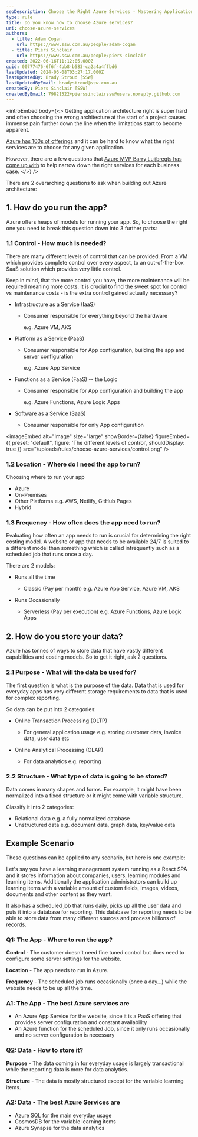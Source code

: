 ```yaml
---
seoDescription: Choose the Right Azure Services - Mastering Application Architecture Discover how to select the perfect Azure services for your application with a simple 2-question framework. Learn about the different control models, data storage options, and more to ensure a successful project outcome.
type: rule
title: Do you know how to choose Azure services?
uri: choose-azure-services
authors:
  - title: Adam Cogan
    url: https://www.ssw.com.au/people/adam-cogan
  - title: Piers Sinclair
    url: https://www.ssw.com.au/people/piers-sinclair
created: 2022-06-16T11:12:05.000Z
guid: 00777476-6f6f-4bb8-b583-ca2a4a4ffbd6
lastUpdated: 2024-06-08T03:27:17.000Z
lastUpdatedBy: Brady Stroud [SSW]
lastUpdatedByEmail: bradystroud@ssw.com.au
createdBy: Piers Sinclair [SSW]
createdByEmail: 79821522+pierssinclairssw@users.noreply.github.com
---
```


<introEmbed
  body={<>
Getting application architecture right is super hard and often choosing the wrong architecture at the start of a project causes immense pain further down the line when the limitations start to become apparent.

[Azure has 100s of offerings](https://azure.microsoft.com/services?WT.mc_id=AZ-MVP-33518) and it can be hard to know what the right services are to choose for any given application.

However, there are a few questions that [Azure MVP Barry Luijbregts has come up with](https://github.com/bmaluijb/HowIChooseMyAzureServices/blob/master/How%20I%20choose%20which%20services%20to%20use%20in%20Azure.pdf) to help narrow down the right services for each business case.
  </>}
/>
<youtubeEmbed url="https://www.youtube.com/watch?v=ZpK_lv6HJkQ" description="Video: How to choose which services to use in Azure | Azure Friday" />

There are 2 overarching questions to ask when building out Azure architecture:

## 1. How do you run the app?

Azure offers heaps of models for running your app. So, to choose the right one you need to break this question down into 3 further parts:

### 1.1 Control - How much is needed?

There are many different levels of control that can be provided. From a VM which provides complete control over every aspect, to an out-of-the-box SaaS solution which provides very little control.

Keep in mind, that the more control you have, the more maintenance will be required meaning more costs. It is crucial to find the sweet spot for control vs maintenance costs - is the extra control gained actually necessary?

* Infrastructure as a Service (IaaS)

  * Consumer responsible for everything beyond the hardware

    e.g. Azure VM, AKS

* Platform as a Service (PaaS)

  * Consumer responsible for App configuration, building the app and server configuration

    e.g. Azure App Service

* Functions as a Service (FaaS) -- the Logic

  * Consumer responsible for App configuration and building the app

    e.g. Azure Functions, Azure Logic Apps

* Software as a Service (SaaS)

  * Consumer responsible for only App configuration


<imageEmbed
  alt="Image"
  size="large"
  showBorder={false}
  figureEmbed={{
    preset: "default",
    figure: 'The different levels of control',
    shouldDisplay: true
  }}
  src="/uploads/rules/choose-azure-services/control.png"
/>

### 1.2 Location - Where do I need the app to run?

Choosing where to run your app

* Azure
* On-Premises
* Other Platforms e.g. AWS, Netlify, GitHub Pages
* Hybrid

### 1.3 Frequency - How often does the app need to run?

Evaluating how often an app needs to run is crucial for determining the right costing model. A website or app that needs to be available 24/7 is suited to a different model than something which is called infrequently such as a scheduled job that runs once a day.

There are 2 models:

* Runs all the time

  * Classic (Pay per month) e.g. Azure App Service, Azure VM, AKS

* Runs Occasionally

  * Serverless (Pay per execution) e.g. Azure Functions, Azure Logic Apps

## 2. How do you store your data?

Azure has tonnes of ways to store data that have vastly different capabilities and costing models. So to get it right, ask 2 questions.

### 2.1 Purpose - What will the data be used for?

The first question is what is the purpose of the data. Data that is used for everyday apps has very different storage requirements to data that is used for complex reporting.

So data can be put into 2 categories:

* Online Transaction Processing (OLTP)

  * For general application usage e.g. storing customer data, invoice data, user data etc

* Online Analytical Processing (OLAP)

  * For data analytics e.g. reporting

### 2.2 Structure - What type of data is going to be stored?

Data comes in many shapes and forms. For example, it might have been normalized into a fixed structure or it might come with variable structure.

Classify it into 2 categories:

* Relational data e.g. a fully normalized database
* Unstructured data e.g. document data, graph data, key/value data

## Example Scenario

These questions can be applied to any scenario, but here is one example:

Let's say you have a learning management system running as a React SPA and it stores information about companies, users, learning modules and learning items. Additionally the application administrators can build up learning items with a variable amount of custom fields, images, videos, documents and other content as they want.

It also has a scheduled job that runs daily, picks up all the user data and puts it into a database for reporting. This database for reporting needs to be able to store data from many different sources and process billions of records.

### Q1: The App - Where to run the app?

**Control** - The customer doesn't need fine tuned control but does need to configure some server settings for the website.

**Location** - The app needs to run in Azure.

**Frequency** - The scheduled job runs occasionally (once a day...) while the website needs to be up all the time.

### A1: The App - The best Azure services are

* An Azure App Service for the website, since it is a PaaS offering that provides server configuration and constant availability
* An Azure function for the scheduled Job, since it only runs occasionally and no server configuration is necessary

### Q2: Data - How to store it?

**Purpose** - The data coming in for everyday usage is largely transactional while the reporting data is more for data analytics.

**Structure** - The data is mostly structured except for the variable learning items.

### A2: Data - The best Azure Services are

* Azure SQL for the main everyday usage
* CosmosDB for the variable learning items
* Azure Synapse for the data analytics
